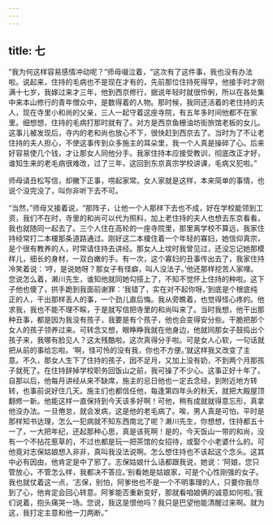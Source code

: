 ```yaml
---
---
---
```

title: 七
---




“我为何这样容易感情冲动呢？”师母啜泣着，“这次有了这件事，我也没有办法啦。说起来，住持的毛病也不是现在才有的，先前那位住持死得早，他接手时才刚满十七岁，我嫁过来才三年，他到西京修行，据说年轻时就很伶俐，所以在各处集中来本山修行的青年僧众中，是数得着的人物。那时候，我同还活着的老住持的夫人，现在寺里小和尚的父亲，三人一起守着这座寺院，有五年多时间他都不在家里。细想想，住持的毛病打那时就有了。对方是西京鱼栅油坊街旅馆老板的女儿。这事儿被发现后，寺内的老和尚也放心不下，很快赶到西京去了。当时为了不让老住持的夫人担心，不使这事传到众多施主的耳朵里，我一个人真是操碎了心。后来好容易使几个钱，才让那女人同他分手。我家住持本应接受教训，彻底改正才好，谁知生来的老毛病很难改，过了三年，这回到东京真宗学校讲课，毛病又犯啦。”

师母请丑松写信，却撇下正事，唠起家常。女人家就是这样，本来简单的事情，也说个没完没了，叫你非听下去不可。

“当然，”师母又接着说，“那阵子，让他一个人那样下去也不成，好在学校能领到工资，我们不在时，寺里的和尚可以代为照料，加上老住持的夫人也想去东京看看，我也就随同一起去了。三个人住在高轮的一座寺院里，那里离学校不算远，我家住持经常打二本榎那条道路通过。刚好这二本榎住着一个年轻的寡妇，她信仰真宗，是个很有教养的人，时常请住持去讲经。那女人上坟时我曾见过，还没忘记她那模样儿，细长的身材，一双白嫩的手。有一次，这个寡妇的丑事传出去了，我家住持冷笑着说：‘哼，是说她呀？那女子有怪癖，叫人没法子。’他还那样挖苦人家哩。您说怎么着，濑川先生，谁知他就同她勾搭上了，不知不觉怀上住持的种啦。这下子他也傻了，拱手跪到我面前谢罪：‘我错了，实在对不起你呀。’到底是个根底纯正的人，干出那样丢人的事，一个劲儿直后悔。我从旁瞧着，也觉得怪心疼的。他求我，我也不能不理不睬，于是就写信把寺里的和尚叫来了。当时我想，他干出那种丑事，都是因为我没有孩子，我要是有个孩子，他也会变得安分些。干脆把那个女人的孩子领养过来。可转念又想，眼睁睁我就在他身边，他就同那女子鼓捣出个孩子来，我哪有脸见人？这太残酷啦。这次真得分手啦。可是女人心软，一句话就把从前的事给忘啦。‘啊，怪可怜的没有我，你也不方便。’就这样我又改变了主意。不久，那女人生下了住持的孩子，因不足月，又加上没有奶，不到两个月那孩子就死了。在住持辞掉学校职务回饭山之前，我可操了不少心。这事正好十年了。自那以后，他每月讲经从来不缺席，施主的忌日他也一定去念经，到附近地方转转，也事前说好住几天。施主们也都信任他，每逢第四年头的秋天，就把大殿屋顶翻修一新。他能这样一直保持到今天该多好啊！可他，稍有成就就得意忘形，真拿他没办法。一旦倦怠，就会发病，这是他的老毛病了。唉，男人真是可怕，平时是那样知书达理，怎么一犯病就不知东西南北了呢？濑川先生，你想想，住持都五十一了，一大把年纪，还起那种心思，真是该死啊！是的，今天饭山一带的和尚，没有一个不拈花惹草的，不过也都是玩一把茶馆的女招待，或娶个小老婆什么的。可他竟对志保姑娘想入非非，真叫我没法说啊。怎么想住持也不该起这个念头。这其中必有因由，他肯定是中了邪了。志保姑娘什么话都跟我说，她说：‘阿娘，您只管放心，不管怎么样，我都决不答应。’别看她是姑娘家，可是个心性刚强的女子。我也就仗着这一点，‘志保，别怕，阿爹他也不是一个不明事理的人，只要你我尽到了心，他肯定会回心转意。阿爹能否重新变好，那就看咱娘俩的诚意如何啦。’我们说着，抱头痛哭一场。您说，我这是恨他吗？我只是巴望他能清醒过来啊。就为这，我打定主意和他一刀两断。”